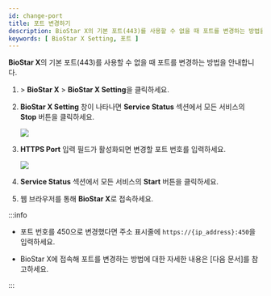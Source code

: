 ```yaml
---
id: change-port
title: 포트 변경하기
description: BioStar X의 기본 포트(443)를 사용할 수 없을 때 포트를 변경하는 방법을 안내합니다.
keywords: [ BioStar X Setting, 포트 ]
---
```


**BioStar X**의 기본 포트(443)를 사용할 수 없을 때 포트를 변경하는 방법을 안내합니다.

1. <Start/> > **BioStar X** > **BioStar X Setting**을 클릭하세요.

1. **BioStar X Setting** 창이 나타나면 **Service Status** 섹션에서 모든 서비스의 **Stop** 버튼을 클릭하세요.

    <Image src='/img/common/biostar-setting-window.png' alone />

1. **HTTPS Port** 입력 필드가 활성화되면 변경할 포트 번호를 입력하세요.

    <Image src='/img/common/biostar-setting-change-port.png' alone />

1. **Service Status** 섹션에서 모든 서비스의 **Start** 버튼을 클릭하세요.

1. 웹 브라우저를 통해 **BioStar X**로 접속하세요.

:::info

* 포트 번호를 450으로 변경했다면 주소 표시줄에 `https://{ip_address}:450`을 입력하세요.

* BioStar X에 접속해 포트를 변경하는 방법에 대한 자세한 내용은 [다음 문서]를 참고하세요.

:::
